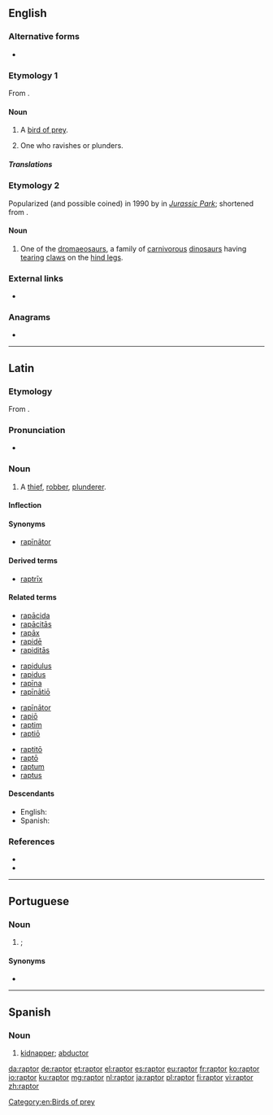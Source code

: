 ==English==

===Alternative forms===
* {{l|en|raptour}} {{qualifier|obsolete|rare}}

===Etymology 1===
From {{etyl|la|en}} {{m|la|raptor||thief}}.

====Noun====
{{en-noun}}

# A [[bird of prey]].
# {{lb|en|obsolete}} One who ravishes or plunders.

=====Translations=====
{{trans-see|bird of prey}}

===Etymology 2===
Popularized (and possible coined) in 1990 by {{w|Michael Crichton}} in ''[[w:Jurassic Park (novel)|Jurassic Park]]''; shortened from {{m|en|velociraptor}}.

====Noun====
{{en-noun}}

# {{lb|en|informal|paleontology}} One of the [[dromaeosaur]]s, a family of [[carnivorous]] [[dinosaur]]s having [[tear]]ing [[claw]]s on the [[hind leg]]s.

===External links===
* {{R:OneLook}}

===Anagrams===
* {{l|en|parrot}}

----

==Latin==

===Etymology===
From {{m|la|rapiō||seize, grab, snatch}}.

===Pronunciation===
* {{la-IPA|raptor}}

===Noun===
{{la-noun|raptor||raptōris|m|third}}

# A [[thief]], [[robber]], [[plunderer]].

====Inflection====
{{la-decl-3rd|raptor}}

====Synonyms====
* {{sense|robber}} [[rapinator|rapīnātor]]

====Derived terms====
* [[raptrix|raptrīx]]

====Related terms====
{{rel-top4}}
* [[rapacida|rapācida]]
* [[rapacitas|rapācitās]]
* [[rapax|rapāx]]
* [[rapide|rapidē]]
* [[rapiditas|rapiditās]]
{{rel-mid4}}
* [[rapidulus]]
* [[rapidus]]
* [[rapina|rapīna]]
* [[rapinatio|rapīnātiō]]
{{rel-mid4}}
* [[rapinator|rapīnātor]]
* [[rapio|rapiō]]
* [[raptim]]
* [[raptio|raptiō]]
{{rel-mid4}}
* [[raptito|raptitō]]
* [[rapto|raptō]]
* [[raptum]]
* [[raptus]]
{{rel-bottom}}

====Descendants====
* English: {{l|en|raptor}}
* Spanish: {{l|es|raptor}}

===References===
* {{R:L&S}}
* {{R:Gaffiot}}

----

==Portuguese==

===Noun===
{{pt-noun|m|f=raptora}}

# {{l|en|abductor}}; {{l|en|kidnapper}}

====Synonyms====
* {{l|pt|sequestrador}}

----

==Spanish==

===Noun===
{{es-noun|m|es}}

# [[kidnapper]]; [[abductor]]

[[Category:en:Birds of prey]]

[[da:raptor]]
[[de:raptor]]
[[et:raptor]]
[[el:raptor]]
[[es:raptor]]
[[eu:raptor]]
[[fr:raptor]]
[[ko:raptor]]
[[io:raptor]]
[[ku:raptor]]
[[mg:raptor]]
[[nl:raptor]]
[[ja:raptor]]
[[pl:raptor]]
[[fi:raptor]]
[[vi:raptor]]
[[zh:raptor]]